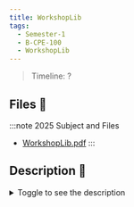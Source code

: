 ```yaml
---
title: WorkshopLib
tags:
  - Semester-1
  - B-CPE-100
  - WorkshopLib
---
```

> Timeline: ?


## Files 📂

:::note 2025 Subject and Files
- [WorkshopLib.pdf](https://github.com/Studio-17/Epitech-Subjects/raw/main/Semester-1/B-CPE-100/WorkshopLib/WorkshopLib.pdf)
:::

## Description 📖
<details>
  <summary>Toggle to see the description</summary>
  <div>
<details>
<summary> Tests de la moulinette </summary>
<table align="center">
    <thead>
    <tr>
        <td colSpan={3} align="center"><strong>MOULINETTE</strong></td>
    </tr>
        <tr>
            <th>SOMMAIRE</th>
            <th>NB DE TESTS</th>
            <th>DETAILS</th>
        </tr>
    </thead>
    <tbody>
        <tr>
            <td rowSpan={1}>workshopLib</td>
            <td rowSpan={1} style="text-align: center;">29</td>
            <td>❌</td>
        </tr>
    </tbody>
</table>
</details>
  </div>
</details>

